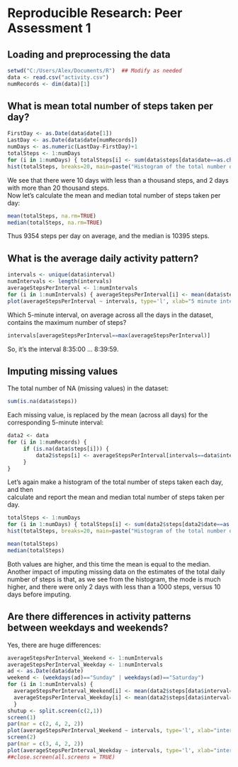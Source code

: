 # Reproducible Research: Peer Assessment 1

## Loading and preprocessing the data
```r
setwd("C:/Users/Alex/Documents/R")  ## Modify as needed
data <- read.csv("activity.csv")
numRecords <- dim(data)[1]
```

## What is mean total number of steps taken per day?

```r
FirstDay <- as.Date(data$date[1])
LastDay <- as.Date(data$date[numRecords])
numDays <- as.numeric(LastDay-FirstDay)+1
totalSteps <- 1:numDays
for (i in 1:numDays) { totalSteps[i] <- sum(data$steps[data$date==as.character(FirstDay-1+i)], na.rm=TRUE) }
hist(totalSteps, breaks=20, main=paste("Histogram of the total number of steps taken each day"), col='Red')
```
We see that there were 10 days with less than a thousand steps, and 2 days with more than 20 thousand steps.  
Now let's calculate the mean and median total number of steps taken per day:
```r
mean(totalSteps, na.rm=TRUE)
median(totalSteps, na.rm=TRUE)
```
Thus 9354 steps per day on average, and the median is 10395 steps.

## What is the average daily activity pattern?

```r
intervals <- unique(data$interval)
numIntervals <- length(intervals)
averageStepsPerInterval <- 1:numIntervals
for (i in 1:numIntervals) { averageStepsPerInterval[i] <- mean(data$steps[data$interval==intervals[i]], na.rm=TRUE) }
plot(averageStepsPerInterval ~ intervals, type='l', xlab="5 minute intervals", ylab="Average number of steps taken", main="Average daily activity pattern")
```

Which 5-minute interval, on average across all the days in the dataset, contains the maximum number of steps?
```r
intervals[averageStepsPerInterval==max(averageStepsPerInterval)]
```
So, it's the interval 8:35:00 ... 8:39:59.

## Imputing missing values
The total number of NA (missing values) in the dataset:
```r
sum(is.na(data$steps))
```
Each missing value, is replaced by the mean (across all days) for the corresponding 5-minute interval:
```r
data2 <- data
for (i in 1:numRecords) {
     if (is.na(data$steps[i])) {
         data2$steps[i] <- averageStepsPerInterval[intervals==data$interval[i]]
     }
}
```
Let's again make a histogram of the total number of steps taken each day, and then  
calculate and report the mean and median total number of steps taken per day.
```r
totalSteps <- 1:numDays
for (i in 1:numDays) { totalSteps[i] <- sum(data2$steps[data2$date==as.character(FirstDay-1+i)]) }
hist(totalSteps, breaks=20, main=paste("Histogram of the total number of steps taken each day"), col='Red')

mean(totalSteps)
median(totalSteps)
```
Both values are higher, and this time the mean is equal to the median.  
Another impact of imputing missing data on the estimates of the total daily number of steps is that, as we see from the histogram, the mode is much higher, and there were only 2 days with less than a 1000 steps, versus 10 days before imputing.

## Are there differences in activity patterns between weekdays and weekends?
Yes, there are huge differences:
```r
averageStepsPerInterval_Weekend <- 1:numIntervals
averageStepsPerInterval_Weekday <- 1:numIntervals
ad <- as.Date(data$date)
weekend <- (weekdays(ad)=="Sunday" | weekdays(ad)=="Saturday")
for (i in 1:numIntervals) {
  averageStepsPerInterval_Weekend[i] <- mean(data2$steps[data$interval==intervals[i] & weekend])
  averageStepsPerInterval_Weekday[i] <- mean(data2$steps[data$interval==intervals[i] & !weekend])
  }
shutup <- split.screen(c(2,1))
screen(1)
par(mar = c(2, 4, 2, 2))
plot(averageStepsPerInterval_Weekend ~ intervals, type='l', xlab="interval", ylab="Number of steps", main="Weekend", col="Blue")
screen(2)
par(mar = c(3, 4, 2, 2))
plot(averageStepsPerInterval_Weekday ~ intervals, type='l', xlab="interval", ylab="Number of steps", main="Weekday", col="Blue")
##close.screen(all.screens = TRUE)

```
